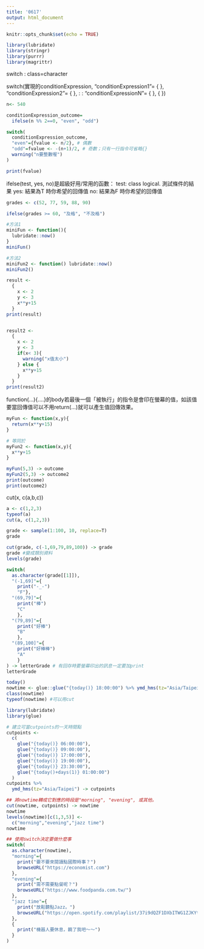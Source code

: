 ```yaml
---
title: '0617'
output: html_document
---
```


```r
knitr::opts_chunk$set(echo = TRUE)
```

```r
library(lubridate)
library(stringr)
library(purrr)
library(magrittr)
```


switch : class=character

switch(實現的conditionExpression,
       "conditionExpression1"= {    },
       "conditionExpression2"= {    },
       :
       :
       "conditionExpressionN"= {    },
       {    })
       
```r
n<- 540

conditionExpression_outcome=
  ifelse(n %% 2==0, "even", "odd") 

switch(
  conditionExpression_outcome,
  "even"={fvalue <- n/2}, # 偶數
  "odd"=fvalue <- -(n+1)/2, # 奇數；只有一行指令可省略{}
  warning("n要整數喔")  
)

print(fvalue)
```

ifelse(test, yes, no)是超級好用/常用的函數：
test: class logical. 測試條件的結果
yes: 結果為T 時你希望的回傳值
no: 結果為F 時你希望的回傳值

```r
grades <- c(52, 77, 59, 88, 90)

ifelse(grades >= 60, "及格", "不及格")
```

```r
#方法1
miniFun <- function(){
  lubridate::now()
}
miniFun()

#方法2
miniFun2 <- function() lubridate::now()
miniFun2()
```

```r
result <- 
  {
    x <- 2
    y <- 3
    x**y+15
  }
print(result)


result2 <-
  {
    x <- 2
    y <- 3
    if(x< 3){
      warning("x值太小")
    } else {
      x**y+15
    }
  }
print(result2)
```

function(...){....}的body若最後一個「被執行」的指令是會印在螢幕的值，如該值要當回傳值可以不用return(...)就可以產生值回傳效果。
```r
myFun <- function(x,y){
  return(x**y+15)
}

# 等同於
myFun2 <- function(x,y){
  x**y+15
}

myFun(5,3) -> outcome
myFun2(5,3) -> outcome2
print(outcome)
print(outcome2)
```

cut(x, c(a,b,c))
```r
a <- c(1,2,3)
typeof(a)
cut(a, c(1,2,3))
```

```r
grade <- sample(1:100, 10, replace=T)
grade

cut(grade, c(-1,69,79,89,100)) -> grade
grade #變成類別資料
levels(grade)

switch(
  as.character(grade[[1]]),
  "(-1,69]"={
    print("-_-")
    "F"},
  "(69,79]"={
    print("棒")
    "C"
    },
  "(79,89]"={
    print("好棒")
    "B"
    },
  "(89,100]"={
    print("好棒棒")
    "A"
    }
) -> letterGrade # 有回存時要螢幕印出的訊息一定要加print
letterGrade
```

```r
today()
nowtime <- glue::glue("{today()} 18:00:00") %>% ymd_hms(tz="Asia/Taipei")
class(nowtime)
typeof(nowtime) #可以用cut

library(lubridate)
library(glue)

# 建立可當cutpoints的一天時間點
cutpoints <-
  c(
    glue("{today()} 06:00:00"),
    glue("{today()} 09:00:00"),
    glue("{today()} 17:00:00"),
    glue("{today()} 19:00:00"),
    glue("{today()} 23:30:00"),
    glue("{today()+days(1)} 01:00:00")
  )
cutpoints %>%
  ymd_hms(tz="Asia/Taipei") -> cutpoints

## 將nowtime轉成它對應的時段是"morning", "evening", 或其他。
cut(nowtime, cutpoints) -> nowtime
nowtime
levels(nowtime)[c(1,3,5)] <-
  c("morning","evening","jazz time")
nowtime

## 使用switch決定要做什麼事
switch(
  as.character(nowtime),
  "morning"={
    print("要不要來閱讀點國際時事？")
    browseURL("https://economist.com")
  },
  "evening"={
    print("需不需要點餐呢？")
    browseURL("https://www.foodpanda.com.tw/")
  },
  "jazz time"={
    print("放鬆聽點Jazz。")
    browseURL("https://open.spotify.com/playlist/37i9dQZF1DXbITWG1ZJKYt")
  },
  {
    print("機器人要休息，饒了我吧～～")
  }
)
```

```r

```

```r

```

```r

```

```r

```

```r

```